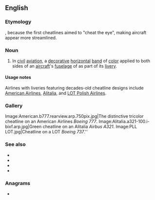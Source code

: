 ==English==

===Etymology===
{{compound|en|cheat|line}}, because the first cheatlines aimed to "cheat the eye", making aircraft appear more streamlined.

===Noun===
{{en-noun}}

# {{lb|en|aviation}} In [[civil]] [[aviation]], a [[decorative]] [[horizontal]] [[band]] of [[color]] applied to both sides of an [[aircraft]]'s [[fuselage]] of as part of its [[livery]].

====Usage notes====
Airlines with liveries featuring decades-old cheatline designs include [[w:American Airlines|American Airlines]], [[w:Alitalia|Alitalia]], and [[w:LOT Polish Airlines|LOT Polish Airlines]].

===Gallery===
<gallery mode=packed>
Image:American.b777.rearview.arp.750pix.jpg|The distinctive tricolor cheatline on an American Airlines ''Boeing 777''.
Image:Alitalia.a321-100.i-bixf.arp.jpg|Green cheatline on an Alitalia ''Airbus A321''.
Image:PLL LOT.jpg|Cheatline on a LOT ''Boeing 737''.''
</gallery>

===See also===
* {{l|en|Eurowhite}}
* {{l|en|go-faster stripe}}
* {{l|en|logojet}}
* {{l|en|retrojet}}

===Anagrams===
* {{anagrams|en|a=aceehilnt|lichenate|thalience}}